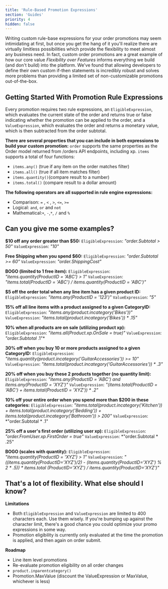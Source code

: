```yaml
---
title: 'Rule-Based Promotion Expressions'
section: 'Guides'
priority: 4
hidden: false
---
```


Writing custom rule-base expressions for your order promotions may seem intimidating at first, but once you get the hang of it you'll realize there are virtually limitless possibilities which provide the flexibility to meet almost any business need. In fact, custom order promotions are a great example of how our core value *Flexibility over Features* informs everything we build (and don't build) into the platform. We've found that allowing developers to define their own custom if-then statements is incredibly robust and solves more problems than providing a limited set of non-customizable promotions out-of-the-box.

## Getting Started With Promotion Rule Expressions

Every promotion requires two rule expressions, an `EligibleExpression`, which evaluates the current state of the order and returns true or false indicating whether the promotion can be applied to the order, and a `ValueExpression`, which evaluates the order and returns a monetary value, which is then subtracted from the order subtotal.

**There are several properties that you can include in both expressions to build your custom promotion:**
`order` supports the same properties as the Order model returned from /orders API endpoints, including xp.
`items` supports a total of four functions:
 - `items.any()` (true if any item on the order matches filter)
 - `items.all()` (true if all item matches filter)
 - `items.quantity()`(compare result to a number)
 - `items.total()` (compare result to a dollar amount)

**The following operators are all supported in rule engine expressions:**
-   Comparison: `=` ,  `<` ,  `>`,  `<=`,  `>=`  
-  Logical: `and`,  `or`  and  `not`
-   Mathematical:`+`,  `-`,`*`, `/` and `%` 

##  Can you give me some examples?

**$10 off any order greater than $50:**
`EligibleExpression`: *"order.Subtotal > 50"*
`ValueExpression`: *"10"*

**Free Shipping when you spend $60:**
`EligibleExpression`: *"order.Subtotal >= 60"*
`ValueExpression`: *"order.ShippingCost"*

**BOGO (limited to 1 free item):**
`EligibleExpression`: *"items.quantity(ProductID = 'ABC') > 1"*
`ValueExpression`: *"items.total(ProductID = 'ABC') / items.quantity(ProductID = 'ABC')"*

**$5 off the order total when any line item has a given product ID:**
`EligibleExpression`: *"items.any(ProductID = '123')"*
`ValueExpression`: *"5"*

**15% off all line items with a product assigned to a given CategoryID:**
`EligibleExpression`: *"items.any(product.incategory('Bikes'))"*
`ValueExpression`: *"items.total(product.incategory('Bikes')) * .15"*

**10% when all products are on sale (utilizing product xp):**
`EligibleExpression`: *"items.all(Product.xp.OnSale = true)"*
`ValueExpression`: *"order.Subtotal* .1"*

**30% off when you buy 10 or more products assigned to a given CategoryID:**
`EligibleExpression`: *"items.quantity(product.incategory('GuitarAccessories')) >= 10"*
`ValueExpression`: *"items.total(product.incategory('GuitarAccessories')) * .3"*

**20% off when you buy these 2 products together (no quantity limit):**
`EligibleExpression`: *"items.any(ProductID = 'ABC')  and items.any(ProductID = 'XYZ')"*
`ValueExpression`: *"(items.total(ProductID = 'ABC') + items.total(ProductID = 'XYZ'))  * .2"*

**10% off your entire order when you spend more than $200 in these categories:**
`EligibleExpression`: *"items.total(product.incategory('Kitchen')) + items.total(product.incategory('Bedding')) + items.total(product.incategory('Bathroom')) > 200"*
`ValueExpression`: *"order.Subtotal * .1"

**25% off a user's first order (utilizing user xp):**
`EligibleExpression`: *"order.FromUser.xp.FirstOrder = true"*
`ValueExpression`: *"order.Subtotal * .25"

**BOGO (scales with quantity):**
`EligibleExpression`: *"items.quantity(ProductID = 'XYZ') > 1"*
`ValueExpression`: *"((items.quantity(ProductID='XYZ')/2) - (items.quantity(ProductID='XYZ') % 2 * .5)) * items.total (ProductID='XYZ') / items.quantity(ProductID='XYZ')"*

## That's a lot of flexibility. What else should I know?

**Limitations**
 - Both `EligibleExpression` and `ValueExpression` are limited to 400 characters each. Use them wisely. If you're bumping up against the character limit, there's a good chance you could optimize your promo expressions in some way. 
  - Promotion eligibility is currently only evaluated at the time the promotion is applied, and then again on order submit.

**Roadmap**

 - Line item level promotions
 - Re-evaluate promotion eligibility on all order changes
 - `product.inparentcategory()`
 - Promotion.MaxValue (discount the ValueExpression or MaxValue, whichever is less)
